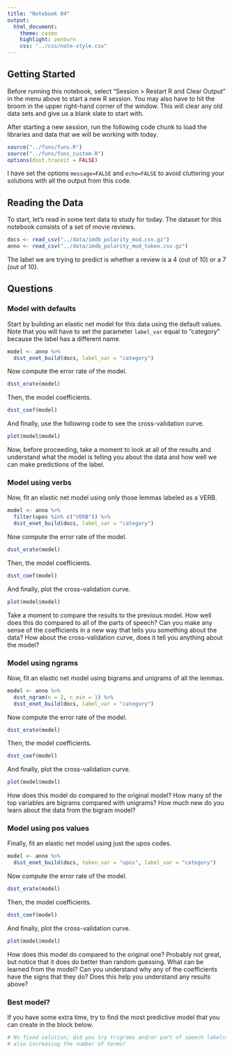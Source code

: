 ```yaml
---
title: "Notebook 04"
output:
  html_document:
    theme: cosmo
    highlight: zenburn
    css: "../css/note-style.css"
---
```


## Getting Started

Before running this notebook, select "Session > Restart R and Clear Output" in
the menu above to start a new R session. You may also have to hit the broom in
the upper right-hand corner of the window. This will clear any old data sets and
give us a blank slate to start with.

After starting a new session, run the following code chunk to load the
libraries and data that we will be working with today.

```r
source("../funs/funs.R")
source("../funs/funs_custom.R")
options(dsst.traceit = FALSE)
```

I have set the options `message=FALSE` and `echo=FALSE` to avoid cluttering
your solutions with all the output from this code.

## Reading the Data

To start, let's read in some text data to study for today. The dataset for this
notebook consists of a set of movie reviews.

```r
docs <- read_csv("../data/imdb_polarity_mod.csv.gz")
anno <- read_csv("../data/imdb_polarity_mod_token.csv.gz")
```

The label we are trying to predict is whether a review is a 4 (out of 10) or a
7 (out of 10).

## Questions

### Model with defaults

Start by building an elastic net model for this data using the default values.
Note that you will have to set the parameter `label_var` equal to "category"
because the label has a different name.

```r
model <- anno %>%
  dsst_enet_build(docs, label_var = "category")
```

Now compute the error rate of the model.

```r
dsst_erate(model)
```

Then, the model coefficients.

```r
dsst_coef(model)
```

And finally, use the following code to see the cross-validation curve.

```r
plot(model$model)
```

Now, before proceeding, take a moment to look at all of the results and
understand what the model is telling you about the data and how well we can
make predictions of the label.

### Model using verbs

Now, fit an elastic net model using only those lemmas labeled as a VERB.

```r
model <- anno %>%
  filter(upos %in% c("VERB")) %>%
  dsst_enet_build(docs, label_var = "category")
```

Now compute the error rate of the model.

```r
dsst_erate(model)
```

Then, the model coefficients.

```r
dsst_coef(model)
```

And finally, plot the cross-validation curve.

```r
plot(model$model)
```

Take a moment to compare the results to the previous model. How well does this
do compared to all of the parts of speech? Can you make any sense of the
coefficients in a new way that tells you something about the data? How about
the cross-validation curve, does it tell you anything about the model?

### Model using ngrams

Now, fit an elastic net model using bigrams and unigrams of all the lemmas.

```r
model <- anno %>%
  dsst_ngram(n = 2, n_min = 1) %>%
  dsst_enet_build(docs, label_var = "category")
```

Now compute the error rate of the model.

```r
dsst_erate(model)
```

Then, the model coefficients.

```r
dsst_coef(model)
```

And finally, plot the cross-validation curve.

```r
plot(model$model)
```

How does this model do compared to the original model? How many of the top
variables are bigrams compared with unigrams? How much new do you learn about
the data from the bigram model?

### Model using pos values

Finally, fit an elastic net model using just the upos codes.

```r
model <- anno %>%
  dsst_enet_build(docs, token_var = "upos", label_var = "category")
```

Now compute the error rate of the model.

```r
dsst_erate(model)
```

Then, the model coefficients.

```r
dsst_coef(model)
```

And finally, plot the cross-validation curve.

```r
plot(model$model)
```

How does this model do compared to the original one? Probably not great, but
notice that it does do better than random guessing. What can be learned from
the model? Can you understand why any of the coefficients have the signs that
they do? Does this help you understand any results above?

### Best model?

If you have some extra time, try to find the most predictive model that you
can create in the block below.

```r
# No fixed solution; did you try trigrams and/or part of speech labels? maybe
# also increasing the number of terms?
```

